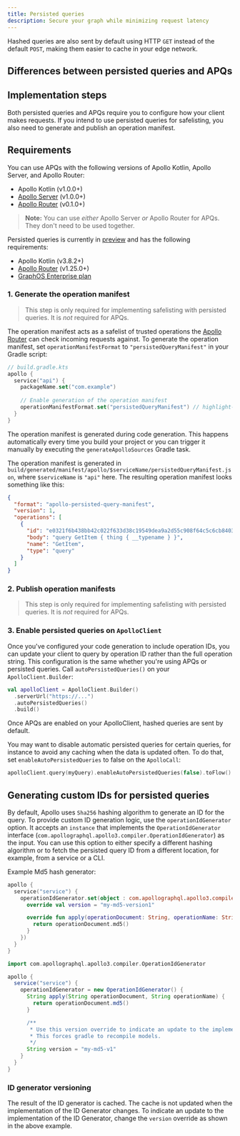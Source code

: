 ```yaml
---
title: Persisted queries 
description: Secure your graph while minimizing request latency
---
```


<ClientPQIntro />

Hashed queries are also sent by default using HTTP `GET` instead of the default `POST`, making them easier to cache in your edge network.

## Differences between persisted queries and APQs

<ClientPQDifferences />

## Implementation steps

Both persisted queries and APQs require you to configure how your client makes requests. If you intend to use persisted queries for safelisting, you also need to generate and publish an operation manifest.

<ClientPQImplementation />

## Requirements

You can use APQs with the following versions of Apollo Kotlin, Apollo Server, and Apollo Router:
- Apollo Kotlin (v1.0.0+)
- [Apollo Server](/apollo-server/) (v1.0.0+)
- [Apollo Router](/router) (v0.1.0+)

> **Note:** You can use _either_ Apollo Server _or_ Apollo Router for APQs. They don't need to be used together.

Persisted queries is currently in [preview](/resources/product-launch-stages#preview) and has the following requirements:
- Apollo Kotlin (v3.8.2+)
- [Apollo Router](/router) (v1.25.0+)
- [GraphOS Enterprise plan](/graphos/enterprise/)

### 1. Generate the operation manifest

> This step is only required for implementing safelisting with persisted queries. It is _not_ required for APQs.

The operation manifest acts as a safelist of trusted operations the [Apollo Router](/router/) can check incoming requests against. 
To generate the operation manifest, set `operationManifestFormat` to `"persistedQueryManifest"` in your Gradle script:

```kotlin
// build.gradle.kts
apollo {
  service("api") {
    packageName.set("com.example")
    
    // Enable generation of the operation manifest
    operationManifestFormat.set("persistedQueryManifest") // highlight-line 
  }
}
```

The operation manifest is generated during code generation. This happens automatically every time you build your project or you can trigger it manually by executing the `generateApolloSources` Gradle task. 

The operation manifest is generated in `build/generated/manifest/apollo/$serviceName/persistedQueryManifest.json`, where `$serviceName` is `"api"` here. The resulting operation manifest looks something like this:

```json title="persistedQueryManifest.json"
{
  "format": "apollo-persisted-query-manifest",
  "version": 1,
  "operations": [
    {
      "id": "e0321f6b438bb42c022f633d38c19549dea9a2d55c908f64c5c6cb8403442fef",
      "body": "query GetItem { thing { __typename } }",
      "name": "GetItem",
      "type": "query"
    }
  ]
}
```

### 2. Publish operation manifests

> This step is only required for implementing safelisting with persisted queries. It is _not_ required for APQs.

<PublishPQMs />

### 3. Enable persisted queries on `ApolloClient`

Once you've configured your code generation to include operation IDs, you can update your client to query by operation ID rather than the full operation string. This configuration is the same whether you're using APQs or persisted queries. Call `autoPersistedQueries()` on your `ApolloClient.Builder`:

```kotlin
val apolloClient = ApolloClient.Builder()
  .serverUrl("https://...")
  .autoPersistedQueries()
  .build()
```

Once APQs are enabled on your ApolloClient, hashed queries are sent by default.

You may want to disable automatic persisted queries for certain queries, for instance to avoid any caching when the data is updated often. To do that, set `enableAutoPersistedQueries` to false on the `ApolloCall`:

```kotlin
apolloClient.query(myQuery).enableAutoPersistedQueries(false).toFlow()
```

## Generating custom IDs for persisted queries

By default, Apollo uses `Sha256` hashing algorithm to generate an ID for the query. To provide custom ID generation logic, use the `operationIdGenerator` option. It accepts an `instance` that implements the `OperationIdGenerator` interface (`com.apollographql.apollo3.compiler.OperationIdGenerator`) as the input. You can use this option to either specify a different hashing algorithm or to fetch the persisted query ID from a different location, for example, from a service or a CLI.

Example Md5 hash generator:

<MultiCodeBlock>

```kotlin
apollo {
  service("service") {
    operationIdGenerator.set(object : com.apollographql.apollo3.compiler.OperationIdGenerator {
      override val version = "my-md5-version1"

      override fun apply(operationDocument: String, operationName: String): String {
        return operationDocument.md5()
      }
    })
  }
}
```

```groovy
import com.apollographql.apollo3.compiler.OperationIdGenerator

apollo {
  service("service") {
    operationIdGenerator = new OperationIdGenerator() {
      String apply(String operationDocument, String operationName) {
        return operationDocument.md5()
      }

      /**
       * Use this version override to indicate an update to the implementation.
       * This forces gradle to recompile models.
       */
      String version = "my-md5-v1"
    }
  }
}
```

</MultiCodeBlock>

### ID generator versioning

The result of the ID generator is cached. The cache is not updated when the implementation of the ID Generator changes. To indicate an update to the implementation of the ID Generator, change the `version` override as shown in the above example.
